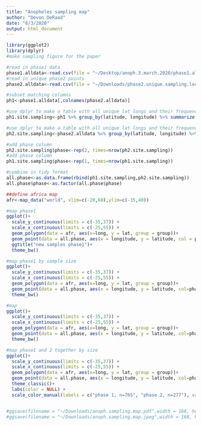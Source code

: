 ```yaml
---
title: "Anopheles sampling map"
author: "Devon DeRaad"
date: "8/3/2020"
output: html_document
---
```


```r
library(ggplot2)
library(dplyr)
#make sampling figure for the paper

#read in phase1 data
phase1.alldata<-read.csv(file = "~/Desktop/anoph.3.march.2020/phase1.allvariables.csv")
#read in unique phase2 points
phase2.alldata<-read.csv(file = "~/Downloads/phase2.unique.sampling.locs.csv")

#subset matching columns
ph1<-phase1.alldata[,colnames(phase2.alldata)]

#use dplyr to make a table with all unique lat longs and their frequency phase2
ph1.site.sampling<-ph1 %>% group_by(latitude, longitude) %>% summarize(count=n())

#use dplyr to make a table with all unique lat longs and their frequency phase2
ph2.site.sampling<-phase2.alldata %>% group_by(latitude, longitude) %>% summarize(count=n())

#add phase column
ph2.site.sampling$phase<-rep(2, times=nrow(ph2.site.sampling))
#add phase column
ph1.site.sampling$phase<-rep(1, times=nrow(ph1.site.sampling))

#combine in tidy format
all.phase<-as.data.frame(rbind(ph1.site.sampling,ph2.site.sampling))
all.phase$phase<-as.factor(all.phase$phase)

```

```r
##define africa map
afr<-map_data("world", xlim=c(-20,60),ylim=c(-35,40))  

#map phase1
ggplot()+
  scale_y_continuous(limits = c(-35,37)) +
  scale_x_continuous(limits = c(-25,55)) +
  geom_polygon(data = afr, aes(x=long, y = lat, group = group))+
  geom_point(data = all.phase, aes(x = longitude, y = latitude, col = phase), size = 3.5, alpha =.5) +
  ggtitle("new samples phase1")+
  theme_bw()

```


```r
#map phase1 by sample size
ggplot()+
  scale_y_continuous(limits = c(-35,37)) +
  scale_x_continuous(limits = c(-25,55)) +
  geom_polygon(data = afr, aes(x=long, y = lat, group = group))+
  geom_point(data = all.phase, aes(x = longitude, y = latitude, col=phase), size = .15*all.phase$count, alpha =.6) +
  theme_bw()
```


```r
#map
ggplot()+
  scale_y_continuous(limits = c(-35,37)) +
  scale_x_continuous(limits = c(-25,55)) +
  geom_polygon(data = afr, aes(x=long, y = lat, group = group))+
  geom_point(data = all.phase, aes(x = longitude, y = latitude, col=phase, size=count), alpha =.6) +
  theme_bw()
```

```r
#map phase1 and 2 together by size
ggplot()+
  scale_y_continuous(limits = c(-35,37)) +
  scale_x_continuous(limits = c(-25,55)) +
  geom_polygon(data = afr, aes(x=long, y = lat, group = group))+
  geom_point(data = all.phase, aes(x = longitude, y = latitude, col=phase, size=count), alpha =.75) +
  theme_classic()+
  labs(color = NULL) +
  scale_color_manual(labels = c("phase 1, n=765", "phase 2, n=277"), values = c("blue", "red"))


#ggsave(filename = "~/Downloads/anoph.sampling.map.pdf",width = 168, height = 119.5, units="mm")
#ggsave(filename = "~/Downloads/anoph.sampling.map.jpeg",width = 168, height = 119.5, units="mm")

```

